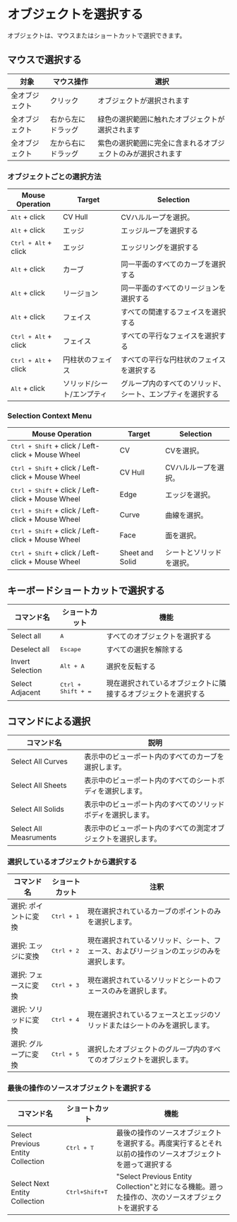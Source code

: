 
# オブジェクトを選択する

オブジェクトは、マウスまたはショートカットで選択できます。

## マウスで選択する

| 対象           | マウス操作    | 選択                                                      |
| -------------- | ------------------ | -------------------------------------------------------------- |
| 全オブジェクト | クリック           | オブジェクトが選択されます                                             |
| 全オブジェクト | 右から左にドラッグ | 緑色の選択範囲に触れたオブジェクトが選択されます             |
| 全オブジェクト | 左から右にドラッグ | 紫色の選択範囲に完全に含まれるオブジェクトのみが選択されます |

<VideoPlayer fileName="mouse-drag-selection"/>

### オブジェクトごとの選択方法

| Mouse Operation               | Target                     | Selection                                                  |
| ----------------------------- | -------------------------- | ---------------------------------------------------------- |
| <kbd>Alt</kbd> + click        | CV Hull                   | CVハルループを選択。                      |
| <kbd>Alt</kbd> + click        | エッジ                     | エッジループを選択する                                     |
| <kbd>Ctrl + Alt</kbd> + click | エッジ                     | エッジリングを選択する                                     |
| <kbd>Alt</kbd> + click        | カーブ                     | 同一平面のすべてのカーブを選択する                         |
| <kbd>Alt</kbd> + click        | リージョン                 | 同一平面のすべてのリージョンを選択する                     |
| <kbd>Alt</kbd> + click        | フェイス                   | すべての関連するフェイスを選択する                         |
| <kbd>Ctrl + Alt</kbd> + click | フェイス                   | すべての平行なフェイスを選択する                           |
| <kbd>Ctrl + Alt</kbd> + click | 円柱状のフェイス           | すべての平行な円柱状のフェイスを選択する                   |
| <kbd>Alt</kbd> + click        | ソリッド/シート/エンプティ | グループ内のすべてのソリッド、シート、エンプティを選択する |

### Selection Context Menu

| Mouse Operation               | Target            | Selection                                  |
| ----------------------------- | ----------------- | ------------------------------------------ |
| <kbd>Ctrl + Shift</kbd> + click / Left-click + Mouse Wheel| CV                | CVを選択。                       |
| <kbd>Ctrl + Shift</kbd> + click / Left-click + Mouse Wheel| CV Hull           | CVハルループを選択。            |
| <kbd>Ctrl + Shift</kbd> + click / Left-click + Mouse Wheel| Edge              | エッジを選択。                     |
| <kbd>Ctrl + Shift</kbd> + click / Left-click + Mouse Wheel| Curve             | 曲線を選択。                    |
| <kbd>Ctrl + Shift</kbd> + click / Left-click + Mouse Wheel| Face             | 面を選択。                      |
| <kbd>Ctrl + Shift</kbd> + click / Left-click + Mouse Wheel| Sheet and Solid  | シートとソリッドを選択。           |

<VideoPlayer fileName="selection-context-menu"/>

## キーボードショートカットで選択する

| コマンド名        | ショートカット              | 機能                                                           |
| ----------------- | --------------------------- | -------------------------------------------------------------- |
| Select all        | <kbd>A</kbd>                | すべてのオブジェクトを選択する                                 |
| Deselect all      | <kbd>Escape</kbd>           | すべての選択を解除する                                         |
| Invert Selection  | <kbd>Alt + A</kbd>          | 選択を反転する                                                 |
| Select Adjacent   | <kbd>Ctrl + Shift + =</kbd> | 現在選択されているオブジェクトに隣接するオブジェクトを選択する |

## コマンドによる選択
| コマンド名      | 説明                                                     |
| ----------------- | ------------------------------------------------------- |
| Select All Curves                 | 表示中のビューポート内のすべてのカーブを選択します。  |
| Select All Sheets                 | 表示中のビューポート内のすべてのシートボディを選択します。  |
| Select All Solids                 | 表示中のビューポート内のすべてのソリッドボディを選択します。  |
| Select All Measruments            | 表示中のビューポート内のすべての測定オブジェクトを選択します。  |

### 選択しているオブジェクトから選択する

| コマンド名                         | ショートカット         | 注釈                                                                                   |
| --------------------------------- | --------------------- | -------------------------------------------------------------------------------------- |
| 選択: ポイントに変換               | <kbd>Ctrl + 1</kbd>   | 現在選択されているカーブのポイントのみを選択します。                                     |
| 選択: エッジに変換                 | <kbd>Ctrl + 2</kbd>   | 現在選択されているソリッド、シート、フェース、およびリージョンのエッジのみを選択します。 |
| 選択: フェースに変換               | <kbd>Ctrl + 3</kbd>   | 現在選択されているソリッドとシートのフェースのみを選択します。                         |
| 選択: ソリッドに変換               | <kbd>Ctrl + 4</kbd>   | 現在選択されているフェースとエッジのソリッドまたはシートのみを選択します。              |
| 選択: グループに変換               | <kbd>Ctrl + 5</kbd>   | 選択したオブジェクトのグループ内のすべてのオブジェクトを選択します。                     |


<VideoPlayer fileName="select-objects-included"/>

### 最後の操作のソースオブジェクトを選択する

| コマンド名                        | ショートカット              | 機能                                                                                                       |
| --------------------------------- | --------------------------- | ---------------------------------------------------------------------------------------------------------- |
| Select Previous Entity Collection | <kbd>Ctrl + T</kbd>         | 最後の操作のソースオブジェクトを選択する。再度実行するとそれ以前の操作のソースオブジェクトを遡って選択する |
| Select Next Entity Collection     | <kbd>Ctrl+Shift+T</kbd> | "Select Previous Entity Collection"と対になる機能。遡った操作の、次のソースオブジェクトを選択する          |

<VideoPlayer fileName="select-previous-entity-collection"/>